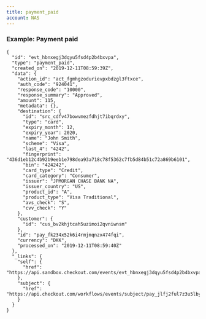 ```yaml
---
title: payment_paid
account: NAS
---
```


### Example: Payment paid

    {
      "id": "evt_hbnxegj3dqyu5fsd4p2b4bxvpa",
      "type": "payment_paid",
      "created_on": "2019-12-11T08:59:39Z",
      "data": {
        "action_id": "act_fgmhgzodurievpxbdzgl3ftxce",
        "auth_code": "924041",
        "response_code": "10000",
        "response_summary": "Approved",
        "amount": 115,
        "metadata": {},
        "destination": {
          "id": "src_cdfv47bowvmezfdhjt7ibqrdxy",
          "type": "card",
          "expiry_month": 12,
          "expiry_year": 2020,
          "name": "John Smith",
          "scheme": "Visa",
          "last_4": "4242",
          "fingerprint": "436d1eb12c4b92b9eeb1e798dea93a718c78f5362c7fb5d84b51c72a869b6101",
          "bin": "424242",
          "card_type": "Credit",
          "card_category": "Consumer",
          "issuer": "JPMORGAN CHASE BANK NA",
          "issuer_country": "US",
          "product_id": "A",
          "product_type": "Visa Traditional",
          "avs_check": "S",
          "cvv_check": "Y"
        },
        "customer": {
          "id": "cus_bv2khjtcah5uzimoi2qvniwnsm"
        },
        "id": "pay_fk234x52k6i4rmjmqnzx474fqi",
        "currency": "DKK",
        "processed_on": "2019-12-11T08:59:40Z"
      },
      "_links": {
        "self": {
          "href": "https://api.sandbox.checkout.com/events/evt_hbnxegj3dqyu5fsd4p2b4bxvpa"
        },
        "subject": {
          "href": "https://api.checkout.com/workflows/events/subject/pay_jlfj2ful7z3u5lbykhy5lzezvm"
        }
      }
    }
    
